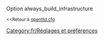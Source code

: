 {{fr/Amorce}}
Option always_build_infrastructure

<small><<Retour à [[fr/Archive/Manual/Settings/Openttd.cfg|openttd.cfg]]</small>
[[Category:fr/Réglages et préférences]]